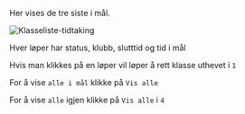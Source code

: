
Her vises de tre siste i mål.

![Klasseliste-tidtaking](/img/tresisteimal_tidtaking.png)

Hver løper har status, klubb, slutttid og tid i mål

Hvis man klikkes på en løper vil løper å rett klasse uthevet i `1`

For å vise `alle i mål` klikke på `Vis alle`

For å vise `alle` igjen klikke på `Vis alle` i `4`



